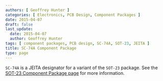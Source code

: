 ```yaml
---
authors: [ Geoffrey Hunter ]
categories: [ Electronics, PCB Design, Component Packages ]
date: 2015-04-07
draft: false
last_update:
  date: 2015-04-07
  author: Geoffrey Hunter
tags: [ component packages, PCB design, SC-74A, SOT-23, JEITA ]
title: SC-74A Component Package
type: page
---
```



`SC-74A` is a JEITA designator for a variant of the `SOT-23` package. See the [SOT-23 Component Package page](../sot-23-component-package) for more information.
